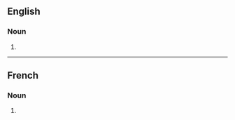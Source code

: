 ==English==

===Noun===
{{head|en|noun form}}

# {{plural of|en|reconstitution}}

----

==French==

===Noun===
{{head|fr|noun plural form|g=f}}

# {{plural of|fr|reconstitution}}